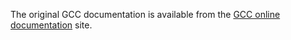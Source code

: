 The original GCC documentation is available from the
[GCC online documentation](https://gcc.gnu.org/onlinedocs/) site.
